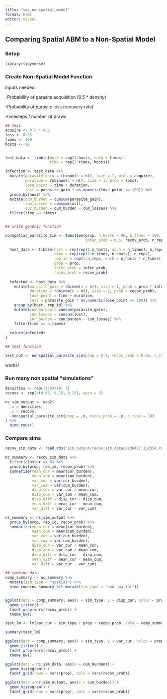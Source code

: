 ```yaml
---
title: "sdp_nonspatial_model"
format: html
editor: visual
---
```


## Comparing Spatial ABM to a Non-Spatial Model

### Setup

```r

library(tidyverse)
```

### Create Non-Spatial Model Function

Inputs needed:

-Probability of parasite acquisition (0.5 \* density)

-Probability of parasite loss (recovery rate)

-timesteps / number of draws

```r
## test
acquire <- 0.5 * 0.5
loss <- 0.05
times <- 100
hosts <- 96


test_data <- tibble(host = rep(1:hosts, each = times),
                    time = rep(1:times, hosts))

infection <- test_data %>%
  mutate(parasite_gain = rbinom(n = n(), size = 1, prob = acquire),
         duration = rnbinom(n = n(), size = 1, prob = loss),
         lose_point = time + duration,
         lost = parasite_gain * as.numeric(lose_point <= 100)) %>%
  group_by(host) %>%
  mutate(cum_burden = cumsum(parasite_gain),
         cum_losses = cumsum(lost),
         cur_burden = cum_burden - cum_losses) %>%
  filter(time == times)


## write generic function

nonspatial_parasite_sim <- function(prop, n_hosts = 96, n_times = 100, 
                                    infec_prob = 0.5, recov_prob, n_reps){
  
  host_data <- tibble(host = rep(rep(1:n_hosts, each = n_times), n_reps),
                      time = rep(rep(1:n_times, n_hosts), n_reps),
                      rep_id = rep(1:n_reps, each = n_hosts * n_times),
                      prop = prop,
                      infec_prob = infec_prob,
                      recov_prob = recov_prob)
  
  infected <- host_data %>%
    mutate(parasite_gain = rbinom(n = n(), size = 1, prob = prop * infec_prob),
           duration = rnbinom(n = n(), size = 1, prob = recov_prob),
           lose_point = time + duration,
           lost = parasite_gain * as.numeric(lose_point <= 100)) %>%
    group_by(host, rep_id) %>%
    mutate(cum_burden = cumsum(parasite_gain),
           cum_losses = cumsum(lost),
           cur_burden = cum_burden - cum_losses) %>%
    filter(time == n_times)
  
  return(infected)
}

## test function

test_out <- nonspatial_parasite_sim(prop = 0.9, recov_prob = 0.05, n_reps = 10)
```

works!

### Run many non spatial "simulations"

```r

densities <- rep((1:9)/10, 3)
recovs <- rep(c(0.05, 0.15, 0.25), each = 9)

ns_sim_output <- map2(
  .x = densities,
  .y = recovs,
  ~nonspatial_parasite_sim(prop = .x, recov_prob = .y, n_reps = 10)
) %>%
  bind_rows()
```

### Compare sims

```r

recov_sim_data <- read_rds("sim_output/recov_sim_data20230417_132954.rds")

nc_summary <- recov_sim_data %>%
  filter(cluster == 0) %>%
  group_by(prop, rep_id, recov_prob) %>%
  summarize(mean_cur = mean(cur_burden),
            mean_cum = mean(cum_burden),
            var_cur = var(cur_burden),
            var_cum = var(cum_burden),
            disp_cur = var_cur / mean_cur,
            disp_cum = var_cum / mean_cum,
            disp_diff = disp_cur - disp_cum,
            mean_diff = mean_cur - mean_cum,
            var_diff = var_cur - var_cum)

ns_summary <- ns_sim_output %>%
  group_by(prop, rep_id, recov_prob) %>%
  summarize(mean_cur = mean(cur_burden),
            mean_cum = mean(cum_burden),
            var_cur = var(cur_burden),
            var_cum = var(cum_burden),
            disp_cur = var_cur / mean_cur,
            disp_cum = var_cum / mean_cum,
            disp_diff = disp_cur - disp_cum,
            mean_diff = mean_cur - mean_cum,
            var_diff = var_cur - var_cum)

## combine data
comp_summary <- nc_summary %>%
  mutate(sim_type = "spatial") %>%
  bind_rows(ns_summary %>% mutate(sim_type = "non_spatial"))


ggplot(data = comp_summary, aes(x = sim_type, y = disp_cur, color = prop)) +
  geom_jitter() +
  facet_wrap(vars(recov_prob)) +
  theme_bw()

test_lm <- lm(var_cur ~ sim_type + prop + recov_prob, data = comp_summary)

summary(test_lm)

ggplot(data = comp_summary, aes(x = sim_type, y = var_cur, color = prop)) +
  geom_jitter() +
  facet_wrap(vars(recov_prob)) +
  theme_bw()

ggplot(data = nc_sim_data, aes(x = cum_burden)) +
  geom_histogram() +
  facet_grid(rows = vars(prop), cols = vars(recov_prob))

ggplot(data = ns_sim_output, aes(x = cum_burden)) +
  geom_histogram() +
  facet_grid(rows = vars(prop), cols = vars(recov_prob))
```
